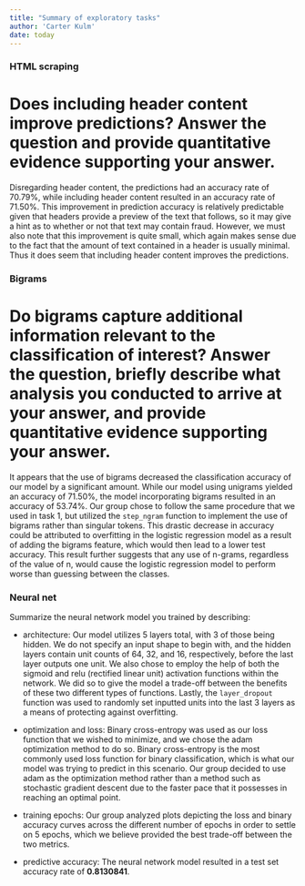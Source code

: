 ```yaml
---
title: "Summary of exploratory tasks"
author: 'Carter Kulm'
date: today
---
```


### HTML scraping

# Does including header content improve predictions? Answer the question and provide quantitative evidence supporting your answer.

Disregarding header content, the predictions had an accuracy rate of 70.79%, while including header content resulted in an accuracy rate of 71.50%. This improvement in prediction accuracy is relatively predictable given that headers provide a preview of the text that follows, so it may give a hint as to whether or not that text may contain fraud. However, we must also note that this improvement is quite small, which again makes sense due to the fact that the amount of text contained in a header is usually minimal. Thus it does seem that including header content improves the predictions. 

### Bigrams

# Do bigrams capture additional information relevant to the classification of interest? Answer the question, **briefly** describe what analysis you conducted to arrive at your answer, and provide quantitative evidence supporting your answer.

It appears that the use of bigrams decreased the classification accuracy of our model by a significant amount. While our model using unigrams yielded an accuracy of 71.50%, the model incorporating bigrams resulted in an accuracy of 53.74%. Our group chose to follow the same procedure that we used in task 1, but utilized the `step_ngram` function to implement the use of bigrams rather than singular tokens. This drastic decrease in accuracy could be attributed to overfitting in the logistic regression model as a result of adding the bigrams feature, which would then lead to a lower test accuracy. This result further suggests that any use of n-grams, regardless of the value of n, would cause the logistic regression model to perform worse than guessing between the classes. 

### Neural net

Summarize the neural network model you trained by describing:

-   architecture: Our model utilizes 5 layers total, with 3 of those being hidden. We do not specify an input shape to begin with, and the hidden layers contain unit counts of 64, 32, and 16, respectively, before the last layer outputs one unit. We also chose to employ the help of both the sigmoid and relu (rectified linear unit) activation functions within the network. We did so to give the model a trade-off between the benefits of these two different types of functions. Lastly, the `layer_dropout` function was used to randomly set inputted units into the last 3 layers as a means of protecting against overfitting. 

-   optimization and loss: Binary cross-entropy was used as our loss function that we wished to minimize, and we chose the adam optimization method to do so. Binary cross-entropy is the most commonly used loss function for binary classification, which is what our model was trying to predict in this scenario. Our group decided to use adam as the optimization method rather than a method such as stochastic gradient descent due to the faster pace that it possesses in reaching an optimal point. 

-   training epochs: Our group analyzed plots depicting the loss and binary accuracy curves across the different number of epochs in order to settle on 5 epochs, which we believe provided the best trade-off between the two metrics.  

-   predictive accuracy: The neural network model resulted in a test set accuracy rate of **0.8130841**. 
